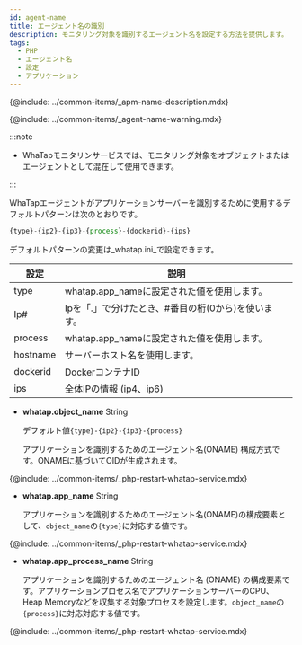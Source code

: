 ```yaml
---
id: agent-name
title: エージェント名の識別
description: モニタリング対象を識別するエージェント名を設定する方法を提供します。
tags:
  - PHP
  - エージェント名
  - 設定
  - アプリケーション
---
```


{@include: ../common-items/_apm-name-description.mdx}

{@include: ../common-items/_agent-name-warning.mdx}

:::note

- WhaTapモニタリンサービスでは、モニタリング対象をオブジェクトまたはエージェントとして混在して使用できます。

:::

WhaTapエージェントがアプリケーションサーバーを識別するために使用するデフォルトパターンは次のとおりです。

```javascript title='object_name - default pattern'
{type}-{ip2}-{ip3}-{process}-{dockerid}-{ips}
```

デフォルトパターンの変更は_whatap.ini_で設定できます。

| 設定       | 説明                            |
| -------- | ----------------------------- |
| type     | whatap.app_nameに設定された値を使用します。 |
| Ip#      | Ipを「.」で分けたとき、#番目の桁(0から)を使います。 |
| process  | whatap.app_nameに設定された値を使用します。 |
| hostname | サーバーホスト名を使用します。               |
| dockerid | DockerコンテナID                  |
| ips      | 全体IPの情報 (ip4、ip6)             |

- **whatap.object_name** <span class='type'>String</span>

  デフォルト値`{type}-{ip2}-{ip3}-{process}`

  アプリケーションを識別するためのエージェント名(ONAME) 構成方式です。ONAMEに基づいてOIDが生成されます。  

{@include: ../common-items/_php-restart-whatap-service.mdx}

- **whatap.app_name** <span class='type'>String</span>

  アプリケーションを識別するためのエージェント名(ONAME)の構成要素として、`object_name`の`{type}`に対応する値です。  

{@include: ../common-items/_php-restart-whatap-service.mdx}

- **whatap.app_process_name** <span class='type'>String</span>

  アプリケーションを識別するためのエージェント名 (ONAME) の構成要素です。アプリケーションプロセス名でアプリケーションサーバーのCPU、Heap Memoryなどを収集する対象プロセスを設定します。`object_name`の`{process}`に対応対応する値です。  

{@include: ../common-items/_php-restart-whatap-service.mdx}
